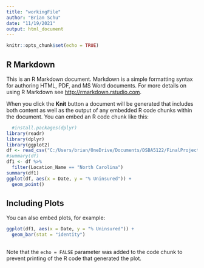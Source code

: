 ---
title: "workingFile"
author: "Brian Schu"
date: "11/19/2021"
output: html_document
---

```{r setup, include=FALSE}
knitr::opts_chunk$set(echo = TRUE)
```

## R Markdown

This is an R Markdown document. Markdown is a simple formatting syntax for authoring HTML, PDF, and MS Word documents. For more details on using R Markdown see <http://rmarkdown.rstudio.com>.

When you click the **Knit** button a document will be generated that includes both content as well as the output of any embedded R code chunks within the document. You can embed an R code chunk like this:

```{r cars}
  #install.packages(dplyr)
library(readr)
library(dplyr)
library(ggplot2)
df <- read_csv("C:/Users/brian/OneDrive/Documents/DSBA5122/FinalProjectDSBA5122Schu/data/Insurance.csv")
#summary(df)
df1 <- df %>%
  filter(Location_Name == "North Carolina")
summary(df1)
ggplot(df, aes(x = Date, y = "% Uninsured")) +
  geom_point()
```


## Including Plots

You can also embed plots, for example:

```{r pressure, echo=FALSE}
ggplot(df1, aes(x = Date, y = "% Uninsured")) +
  geom_bar(stat = "identity")
 
```

Note that the `echo = FALSE` parameter was added to the code chunk to prevent printing of the R code that generated the plot.
